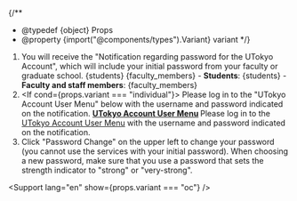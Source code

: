 
{/**
  * @typedef {object} Props
  * @property {import("@components/types").Variant} variant
  */}

  

1. You will receive the "Notification regarding password for the UTokyo Account", which will include your initial password from your faculty or graduate school.
   <Switch variant={props.variant}>
     <Fragment slot="oc">{students}</Fragment>
     <Fragment slot="faculty_members">{faculty_members}</Fragment>
     <Fragment slot="individual">
       - **Students**: {students}
       - **Faculty and staff members**: {faculty_members}
     </Fragment>
   </Switch>
2. <If cond={props.variant === "individual"}>
     Please log in to the "UTokyo Account User Menu" below with the username and password indicated on the notification.
      <b class="box center">
        [UTokyo Account User Menu](https://utacm.adm.u-tokyo.ac.jp/webmtn/LoginServlet)
      </b>
      <Fragment slot="else">
        Please log in to the [UTokyo Account User Menu](https://utacm.adm.u-tokyo.ac.jp/webmtn/LoginServlet) with the username and password indicated on the notification.
      </Fragment>
   </If>
3. Click "Password Change" on the upper left to change your password (you cannot use the services with your initial password). When choosing a new password, make sure that you use a password that sets the strength indicator to "strong" or "very-strong".
   <UtacPasswordNotice />

<Support lang="en" show={props.variant === "oc"} />
